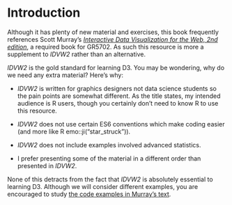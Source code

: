 # Introduction

Although it has plenty of new material and exercises, this book frequently references Scott Murray’s [*Interactive Data Visualization for the Web, 2nd edition*](https://www.amazon.com/Interactive-Data-Visualization-Web-Introduction/dp/1491921285/), a required book for GR5702. As such this resource is more a supplement to *IDVW2* rather than an alternative.

*IDVW2* is the gold standard for learning D3. You may be wondering, why do we need any extra material? Here's why:

- *IDVW2* is written for graphics designers not data science students so the pain points are somewhat different. As the title states, my intended audience is R users, though you certainly don't need to know R to use this resource.

- *IDVW2* does not use certain ES6 conventions which make coding easier (and more like R emo::ji("star_struck")).

- *IDVW2* does not include examples involved advanced statistics.

- I prefer presenting some of the material in a different order than presented in *IDVW2*. 

None of this detracts from the fact that *IDVW2* is absolutely essential to learning D3. Although we will consider different examples, you are encouraged to study [the code examples in Murray's text](https://github.com/alignedleft/d3-book/releases).

